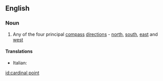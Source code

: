 ==English==

===Noun===
{{en-noun|sg=[[cardinal]] [[point]]}}

# Any of the four principal [[compass]] [[direction]]s - [[north]], [[south]], [[east]] and [[west]]

====Translations====
{{trans-top|cardinal point}}
*Italian: {{t|it|punto cardinale|m}}
{{trans-mid}}

{{trans-bottom}}

[[id:cardinal point]]